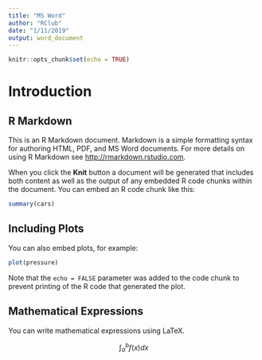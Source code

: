```yaml
---
title: "MS Word"
author: "RClub"
date: "1/11/2019"
output: word_document
---
```


```r
knitr::opts_chunk$set(echo = TRUE)
```

# Introduction

## R Markdown

This is an R Markdown document. Markdown is a simple formatting syntax for authoring HTML, PDF, and MS Word documents. For more details on using R Markdown see <http://rmarkdown.rstudio.com>.

When you click the **Knit** button a document will be generated that includes both content as well as the output of any embedded R code chunks within the document. You can embed an R code chunk like this:

```r
summary(cars)
```

## Including Plots

You can also embed plots, for example:

```r
plot(pressure)
```

Note that the `echo = FALSE` parameter was added to the code chunk to prevent printing of the R code that generated the plot.

## Mathematical Expressions

You can write mathematical expressions using LaTeX.

$$
\int_a^b f(x) dx
$$
